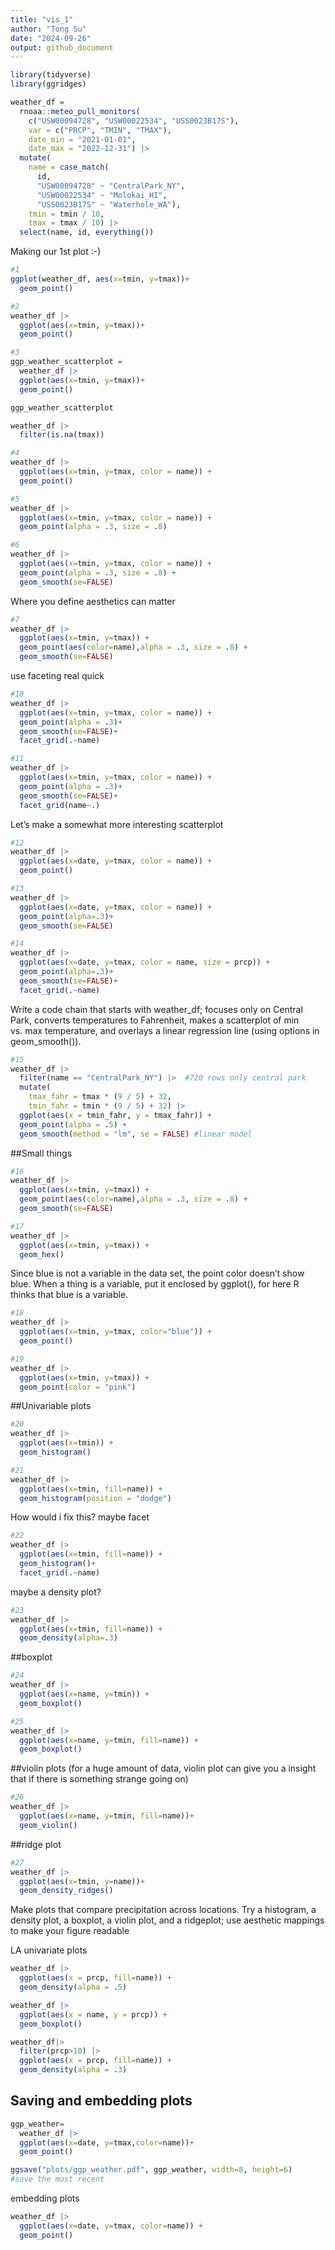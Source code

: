 ```yaml
---
title: "vis_1"
author: "Tong Su"
date: "2024-09-26"
output: github_document
---
```


```r
library(tidyverse)
library(ggridges)
```
```r
weather_df = 
  rnoaa::meteo_pull_monitors(
    c("USW00094728", "USW00022534", "USS0023B17S"),
    var = c("PRCP", "TMIN", "TMAX"), 
    date_min = "2021-01-01",
    date_max = "2022-12-31") |>
  mutate(
    name = case_match(
      id, 
      "USW00094728" ~ "CentralPark_NY", 
      "USW00022534" ~ "Molokai_HI",
      "USS0023B17S" ~ "Waterhole_WA"),
    tmin = tmin / 10,
    tmax = tmax / 10) |>
  select(name, id, everything())
```

Making our 1st plot :-)

```r
#1
ggplot(weather_df, aes(x=tmin, y=tmax))+
  geom_point()
```


```r
#2
weather_df |>
  ggplot(aes(x=tmin, y=tmax))+
  geom_point()
```

```r
#3
ggp_weather_scatterplot = 
  weather_df |>
  ggplot(aes(x=tmin, y=tmax))+
  geom_point()

ggp_weather_scatterplot
```

```r
weather_df |>
  filter(is.na(tmax))
```

```r
#4
weather_df |>
  ggplot(aes(x=tmin, y=tmax, color = name)) +
  geom_point()
```
```r
#5
weather_df |>
  ggplot(aes(x=tmin, y=tmax, color = name)) +
  geom_point(alpha = .3, size = .8)
```
```r
#6
weather_df |>
  ggplot(aes(x=tmin, y=tmax, color = name)) +
  geom_point(alpha = .3, size = .8) +
  geom_smooth(se=FALSE)
```

Where you define aesthetics can matter
```r
#7
weather_df |>
  ggplot(aes(x=tmin, y=tmax)) +
  geom_point(aes(color=name),alpha = .3, size = .8) +
  geom_smooth(se=FALSE)
```

use faceting real quick

```r
#10
weather_df |>
  ggplot(aes(x=tmin, y=tmax, color = name)) +
  geom_point(alpha = .3)+
  geom_smooth(se=FALSE)+
  facet_grid(.~name)
```


```r
#11
weather_df |>
  ggplot(aes(x=tmin, y=tmax, color = name)) +
  geom_point(alpha = .3)+
  geom_smooth(se=FALSE)+
  facet_grid(name~.)
```

Let's make a somewhat more interesting scatterplot
```r
#12
weather_df |>
  ggplot(aes(x=date, y=tmax, color = name)) +
  geom_point()
```

```r
#13
weather_df |>
  ggplot(aes(x=date, y=tmax, color = name)) +
  geom_point(alpha=.3)+
  geom_smooth(se=FALSE)
```
```r
#14
weather_df |>
  ggplot(aes(x=date, y=tmax, color = name, size = prcp)) +
  geom_point(alpha=.3)+
  geom_smooth(se=FALSE)+
  facet_grid(.~name)
```

Write a code chain that starts with weather_df; focuses only on Central Park, converts temperatures to Fahrenheit, makes a scatterplot of min vs. max temperature, and overlays a linear regression line (using options in geom_smooth()).
```r
#15
weather_df |> 
  filter(name == "CentralPark_NY") |>  #720 rows only central park
  mutate(
    tmax_fahr = tmax * (9 / 5) + 32,
    tmin_fahr = tmin * (9 / 5) + 32) |> 
  ggplot(aes(x = tmin_fahr, y = tmax_fahr)) +
  geom_point(alpha = .5) + 
  geom_smooth(method = "lm", se = FALSE) #linear model
```

##Small things
```r
#16
weather_df |>
  ggplot(aes(x=tmin, y=tmax)) +
  geom_point(aes(color=name),alpha = .3, size = .8) +
  geom_smooth(se=FALSE)
```

```r
#17
weather_df |>
  ggplot(aes(x=tmin, y=tmax)) +
  geom_hex()
```

Since blue is not a variable in the data set, the point color doesn't show blue.
When a thing is a variable, put it enclosed by ggplot(), for here R thinks that blue is a variable.
```r
#18
weather_df |>
  ggplot(aes(x=tmin, y=tmax, color="blue")) +
  geom_point()
```
```r
#19
weather_df |>
  ggplot(aes(x=tmin, y=tmax)) +
  geom_point(color = "pink")
```

##Univariable plots
```r
#20
weather_df |>
  ggplot(aes(x=tmin)) +
  geom_histogram()
```

```r
#21
weather_df |>
  ggplot(aes(x=tmin, fill=name)) +
  geom_histogram(position = "dodge")
```

How would i fix this? maybe facet
```r
#22
weather_df |>
  ggplot(aes(x=tmin, fill=name)) +
  geom_histogram()+
  facet_grid(.~name)
```

maybe a density plot?
```r
#23
weather_df |>
  ggplot(aes(x=tmin, fill=name)) +
  geom_density(alpha=.3)
```

##boxplot
```r
#24
weather_df |>
  ggplot(aes(x=name, y=tmin)) +
  geom_boxplot()
```
```r
#25
weather_df |>
  ggplot(aes(x=name, y=tmin, fill=name)) +
  geom_boxplot()
```

##violin plots (for a huge amount of data, violin plot can give you a insight that if there is something strange going on)
```r
#26
weather_df |> 
  ggplot(aes(x=name, y=tmin, fill=name))+
  geom_violin()
```

##ridge plot 
```r
#27
weather_df |> 
  ggplot(aes(x=tmin, y=name))+
  geom_density_ridges()
```

Make plots that compare precipitation across locations. Try a histogram, a density plot, a boxplot, a violin plot, and a ridgeplot; use aesthetic mappings to make your figure readable

LA univariate plots
```r
weather_df |> 
  ggplot(aes(x = prcp, fill=name)) + 
  geom_density(alpha = .5) 

weather_df |> 
  ggplot(aes(x = name, y = prcp)) + 
  geom_boxplot()

weather_df|>
  filter(prcp>10) |>
  ggplot(aes(x = prcp, fill=name)) + 
  geom_density(alpha = .3) 
```


## Saving and embedding plots
```r
ggp_weather=
  weather_df |>
  ggplot(aes(x=date, y=tmax,color=name))+
  geom_point()

ggsave("plots/ggp_weather.pdf", ggp_weather, width=8, height=6)
#save the most recent
```

embedding plots
```r
weather_df |>
  ggplot(aes(x=date, y=tmax, color=name)) +
  geom_point()
```

